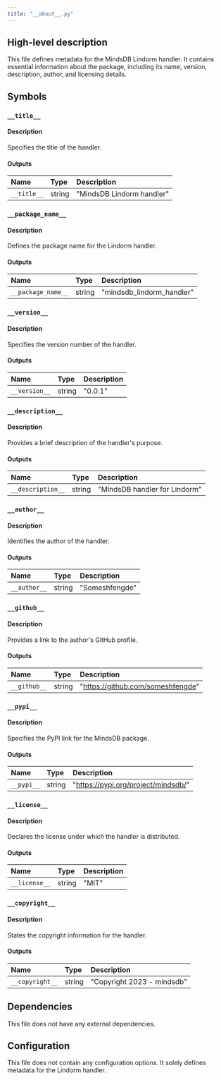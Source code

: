 ```yaml
---
title: "__about__.py"
---
```


## High-level description
This file defines metadata for the MindsDB Lindorm handler. It contains essential information about the package, including its name, version, description, author, and licensing details.

## Symbols

### `__title__`
#### Description
Specifies the title of the handler.

#### Outputs
| Name | Type | Description |
|:-----|:-----|:------------|
| `__title__` | string | "MindsDB Lindorm handler" |

### `__package_name__`
#### Description
Defines the package name for the Lindorm handler.

#### Outputs
| Name | Type | Description |
|:-----|:-----|:------------|
| `__package_name__` | string | "mindsdb_lindorm_handler" |

### `__version__`
#### Description
Specifies the version number of the handler.

#### Outputs
| Name | Type | Description |
|:-----|:-----|:------------|
| `__version__` | string | "0.0.1" |

### `__description__`
#### Description
Provides a brief description of the handler's purpose.

#### Outputs
| Name | Type | Description |
|:-----|:-----|:------------|
| `__description__` | string | "MindsDB handler for Lindorm" |

### `__author__`
#### Description
Identifies the author of the handler.

#### Outputs
| Name | Type | Description |
|:-----|:-----|:------------|
| `__author__` | string | "Someshfengde" |

### `__github__`
#### Description
Provides a link to the author's GitHub profile.

#### Outputs
| Name | Type | Description |
|:-----|:-----|:------------|
| `__github__` | string | "https://github.com/someshfengde" |

### `__pypi__`
#### Description
Specifies the PyPI link for the MindsDB package.

#### Outputs
| Name | Type | Description |
|:-----|:-----|:------------|
| `__pypi__` | string | "https://pypi.org/project/mindsdb/" |

### `__license__`
#### Description
Declares the license under which the handler is distributed.

#### Outputs
| Name | Type | Description |
|:-----|:-----|:------------|
| `__license__` | string | "MIT" |

### `__copyright__`
#### Description
States the copyright information for the handler.

#### Outputs
| Name | Type | Description |
|:-----|:-----|:------------|
| `__copyright__` | string | "Copyright 2023 - mindsdb" |

## Dependencies
This file does not have any external dependencies.

## Configuration
This file does not contain any configuration options. It solely defines metadata for the Lindorm handler.